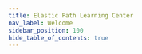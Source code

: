 ```yaml
---
title: Elastic Path Learning Center
nav_label: Welcome
sidebar_position: 100
hide_table_of_contents: true
---
```



<grid class="grid grid-cols-1 sm:grid-cols-2 md:grid-cols-3 gap-6">
  <CardDisplay
    mediaSrc="https://play.vidyard.com/4fYiP1QhLqAao3QQRyDeyN"
    mediaType="embed"
    description="This is a description for the card."
    link="https://example.com"
  />
  <CardDisplay
    mediaSrc="https://www.youtube.com/watch?v=wxG3b6EB1f4"
    mediaType="embed"
    title="Assign product to a hierarcy & node"
    link="https://example.com"
  />
  <CardDisplay
    mediaSrc="https://www.youtube.com/watch?v=r-DTbBqTaLA"
    mediaType="embed"
    title="Create a catalog"
    description="This is a description for the card."
    link="https://example.com"
  />
  <CardDisplay
    mediaSrc="/assets/demo/samsung-memory-AITXm0Tp_Po-unsplash.jpg"
    mediaType="image"
    title="Create a catalog"
    description="This is a description for the card."
    link="https://example.com"
  />
  <CardDisplay
    mediaSrc="/assets/demo/agence-olloweb-qfp4-Ud6Fyg-unsplash.jpg"
    mediaType="image"
    title="Create a product"
    description="This is a description for the card."
    link="https://example.com"
  />
  <CardDisplay
    mediaSrc="/assets/demo/ilya-pavlov-OqtafYT5kTw-unsplash.jpg"
    mediaType="image"
    title="Assign product to a hierarcy & node"
    description="This is a description for the card."
    link="https://example.com"
  />
</grid>

